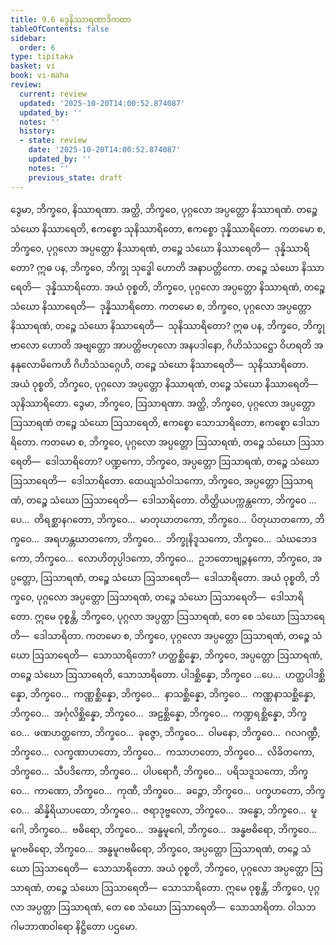 ```yaml
---
title: 9.6 ဒွေနိဿာရဏာဒိကထာ
tableOfContents: false
sidebar:
  order: 6
type: tipitaka
basket: vi
book: vi-maha
review:
  current: review
  updated: '2025-10-20T14:00:52.874087'
  updated_by: ''
  notes: ''
  history:
  - state: review
    date: '2025-10-20T14:00:52.874087'
    updated_by: ''
    notes: ''
    previous_state: draft
---
```



<DynamicBreadcrumb />


<ReviewStatus review={frontmatter.review} showDetails={true} />

<HypothesisAnnotation frontmatter={frontmatter} />

<Division number="395" book="vi-maha" e="ch" v="3" p="443">

<Paragraph number="1809" book="vi-maha">
ဒွေမာ, ဘိက္ခဝေ, နိဿာရဏာ. အတ္ထိ, ဘိက္ခဝေ, ပုဂ္ဂလော အပ္ပတ္တော နိဿာရဏံ. တဉ္စေ သံဃော နိဿာရေတိ, ဧကစ္စော သုနိဿာရိတော, ဧကစ္စော ဒုန္နိဿာရိတော. ကတမော စ, ဘိက္ခဝေ, ပုဂ္ဂလော အပ္ပတ္တော နိဿာရဏံ, တဉ္စေ သံဃော နိဿာရေတိ—  ဒုန္နိဿာရိတော? ဣဓ ပန, ဘိက္ခဝေ, ဘိက္ခု သုဒ္ဓေါ ဟောတိ အနာပတ္တိကော. တဉ္စေ သံဃော နိဿာရေတိ—  ဒုန္နိဿာရိတော. အယံ ဝုစ္စတိ, ဘိက္ခဝေ, ပုဂ္ဂလော အပ္ပတ္တော နိဿာရဏံ, တဉ္စေ သံဃော နိဿာရေတိ—  ဒုန္နိဿာရိတော.
</Paragraph>

<Paragraph number="1810" book="vi-maha">
ကတမော စ, ဘိက္ခဝေ, ပုဂ္ဂလော အပ္ပတ္တော နိဿာရဏံ, တဉ္စေ သံဃော နိဿာရေတိ—  သုနိဿာရိတော? ဣဓ ပန, ဘိက္ခဝေ, ဘိက္ခု ဗာလော ဟောတိ အဗျတ္တော အာပတ္တိဗဟုလော အနပဒါနော, ဂိဟိသံသဋ္ဌော ဝိဟရတိ အနနုလောမိကေဟိ ဂိဟိသံသဂ္ဂေဟိ, တဉ္စေ သံဃော နိဿာရေတိ—  သုနိဿာရိတော. အယံ ဝုစ္စတိ, ဘိက္ခဝေ, ပုဂ္ဂလော အပ္ပတ္တော နိဿာရဏံ, တဉ္စေ သံဃော နိဿာရေတိ—  သုနိဿာရိတော.
</Paragraph>

</Division>
<Division number="396" book="vi-maha" e="ch" v="3" p="443">

<Paragraph number="1811" book="vi-maha">
ဒွေမာ, ဘိက္ခဝေ, ဩသာရဏာ. အတ္ထိ, ဘိက္ခဝေ, ပုဂ္ဂလော အပ္ပတ္တော ဩသာရဏံ တဉ္စေ သံဃော ဩသာရေတိ, ဧကစ္စော သောသာရိတော, ဧကစ္စော ဒေါသာရိတော. ကတမော စ, ဘိက္ခဝေ, ပုဂ္ဂလော အပ္ပတ္တော ဩသာရဏံ, တဉ္စေ သံဃော ဩသာရေတိ—  ဒေါသာရိတော? ပဏ္ဍကော, ဘိက္ခဝေ, အပ္ပတ္တော ဩသာရဏံ, တဉ္စေ သံဃော ဩသာရေတိ—  ဒေါသာရိတော. ထေယျသံဝါသကော, ဘိက္ခဝေ, အပ္ပတ္တော ဩသာရဏံ, တဉ္စေ သံဃော ဩသာရေတိ—  ဒေါသာရိတော. တိတ္ထိယပက္ကန္တကော, ဘိက္ခဝေ …ပေ…  တိရစ္ဆာနဂတော, ဘိက္ခဝေ…  မာတုဃာတကော, ဘိက္ခဝေ…  ပိတုဃာတကော, ဘိက္ခဝေ…  အရဟန္တဃာတကော, ဘိက္ခဝေ…  ဘိက္ခုနိဒူသကော, ဘိက္ခဝေ…  သံဃဘေဒကော, ဘိက္ခဝေ…  လောဟိတုပ္ပါဒကော, ဘိက္ခဝေ…  ဥဘတောဗျဉ္ဇနကော, ဘိက္ခဝေ, အပ္ပတ္တော, ဩသာရဏံ, တဉ္စေ သံဃော ဩသာရေတိ—  ဒေါသာရိတော. အယံ ဝုစ္စတိ, ဘိက္ခဝေ, ပုဂ္ဂလော အပ္ပတ္တော ဩသာရဏံ, တဉ္စေ သံဃော ဩသာရေတိ—  ဒေါသာရိတော. ဣမေ ဝုစ္စန္တိ, ဘိက္ခဝေ, ပုဂ္ဂလာ အပ္ပတ္တာ ဩသာရဏံ, တေ စေ သံဃော ဩသာရေတိ—  ဒေါသာရိတာ.
</Paragraph>

<Paragraph number="1812" book="vi-maha">
ကတမော စ, ဘိက္ခဝေ, ပုဂ္ဂလော အပ္ပတ္တော ဩသာရဏံ, တဉ္စေ သံဃော ဩသာရေတိ—  သောသာရိတော? ဟတ္ထစ္ဆိန္နော, ဘိက္ခဝေ, အပ္ပတ္တော ဩသာရဏံ, တဉ္စေ သံဃော ဩသာရေတိ, သောသာရိတော. ပါဒစ္ဆိန္နော, ဘိက္ခဝေ …ပေ…  ဟတ္ထပါဒစ္ဆိန္နော, ဘိက္ခဝေ…  ကဏ္ဏစ္ဆိန္နော, ဘိက္ခဝေ…  နာသစ္ဆိန္နော, ဘိက္ခဝေ…  ကဏ္ဏနာသစ္ဆိန္နော, ဘိက္ခဝေ…  အင်္ဂုလိစ္ဆိန္နော, ဘိက္ခဝေ…  အဠစ္ဆိန္နော, ဘိက္ခဝေ…  ကဏ္ဍရစ္ဆိန္နော, ဘိက္ခဝေ…  ဖဏဟတ္ထကော, ဘိက္ခဝေ…  ခုဇ္ဇော, ဘိက္ခဝေ…  ဝါမနော, ဘိက္ခဝေ…  ဂလဂဏ္ဍီ, ဘိက္ခဝေ…  လက္ခဏာဟတော, ဘိက္ခဝေ…  ကသာဟတော, ဘိက္ခဝေ…  လိခိတကော, ဘိက္ခဝေ…  သီပဒိကော, ဘိက္ခဝေ…  ပါပရောဂီ, ဘိက္ခဝေ…  ပရိသဒူသကော, ဘိက္ခဝေ…  ကာဏော, ဘိက္ခဝေ…  ကုဏီ, ဘိက္ခဝေ…  ခဉ္ဇော, ဘိက္ခဝေ…  ပက္ခဟတော, ဘိက္ခဝေ…  ဆိန္နိရိယာပထော, ဘိက္ခဝေ…  ဇရာဒုဗ္ဗလော, ဘိက္ခဝေ…  အန္ဓော, ဘိက္ခဝေ…  မူဂေါ, ဘိက္ခဝေ…  ဗဓိရော, ဘိက္ခဝေ…  အန္ဓမူဂေါ, ဘိက္ခဝေ…  အန္ဓဗဓိရော, ဘိက္ခဝေ…  မူဂဗဓိရော, ဘိက္ခဝေ…  အန္ဓမူဂဗဓိရော, ဘိက္ခဝေ, အပ္ပတ္တော ဩသာရဏံ, တဉ္စေ သံဃော ဩသာရေတိ—  သောသာရိတော. အယံ ဝုစ္စတိ, ဘိက္ခဝေ, ပုဂ္ဂလော အပ္ပတ္တော ဩသာရဏံ, တဉ္စေ သံဃော ဩသာရေတိ—  သောသာရိတော. ဣမေ ဝုစ္စန္တိ, ဘိက္ခဝေ, ပုဂ္ဂလာ အပ္ပတ္တာ ဩသာရဏံ, တေ စေ သံဃော ဩသာရေတိ—  သောသာရိတာ.

</Paragraph>
</Division>

<Paragraph number="1813" type="center" book="vi-maha">
ဝါသဘဂါမဘာဏဝါရော နိဋ္ဌိတော ပဌမော.
</Paragraph>